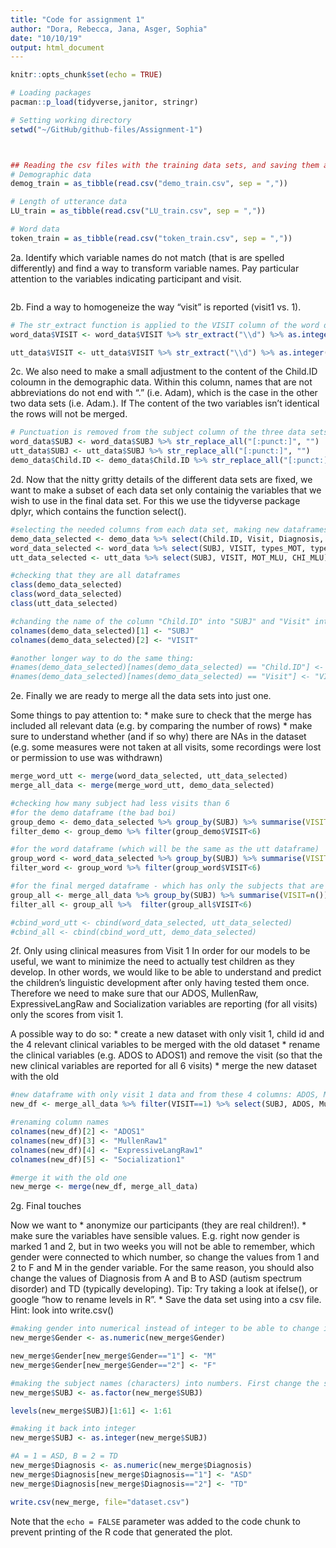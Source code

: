 ```yaml
---
title: "Code for assignment 1"
author: "Dora, Rebecca, Jana, Asger, Sophia"
date: "10/10/19"
output: html_document
---
```


```r
knitr::opts_chunk$set(echo = TRUE)

# Loading packages
pacman::p_load(tidyverse,janitor, stringr)

# Setting working directory
setwd("~/GitHub/github-files/Assignment-1")



## Reading the csv files with the training data sets, and saving them as tibbles
# Demographic data
demog_train = as_tibble(read.csv("demo_train.csv", sep = ","))

# Length of utterance data
LU_train = as_tibble(read.csv("LU_train.csv", sep = ","))

# Word data
token_train = as_tibble(read.csv("token_train.csv", sep = ","))
```



2a. Identify which variable names do not match (that is are spelled differently) and find a way to transform variable names.
Pay particular attention to the variables indicating participant and visit.

```r



```


2b. Find a way to homogeneize the way "visit" is reported (visit1 vs. 1).

```r
# The str_extract function is applied to the VISIT column of the word data and utterance data, in order to extract the number of visit. Those are then made into integers
word_data$VISIT <- word_data$VISIT %>% str_extract("\\d") %>% as.integer()

utt_data$VISIT <- utt_data$VISIT %>% str_extract("\\d") %>% as.integer()


```


2c. We also need to make a small adjustment to the content of the Child.ID coloumn in the demographic data. Within this column, names that are not abbreviations do not end with "." (i.e. Adam), which is the case in the other two data sets (i.e. Adam.). If The content of the two variables isn't identical the rows will not be merged.

```r
# Punctuation is removed from the subject column of the three data sets
word_data$SUBJ <- word_data$SUBJ %>% str_replace_all("[:punct:]", "")
utt_data$SUBJ <- utt_data$SUBJ %>% str_replace_all("[:punct:]", "")
demo_data$Child.ID <- demo_data$Child.ID %>% str_replace_all("[:punct:]", "")
```


2d. Now that the nitty gritty details of the different data sets are fixed, we want to make a subset of each data set only containig the variables that we wish to use in the final data set.
For this we use the tidyverse package dplyr, which contains the function select(). 

```r
#selecting the needed columns from each data set, making new dataframes with just these columns
demo_data_selected <- demo_data %>% select(Child.ID, Visit, Diagnosis, Ethnicity, Gender, Age, ADOS, MullenRaw, ExpressiveLangRaw, Socialization)
word_data_selected <- word_data %>% select(SUBJ, VISIT, types_MOT, types_CHI, tokens_MOT, tokens_CHI)
utt_data_selected <- utt_data %>% select(SUBJ, VISIT, MOT_MLU, CHI_MLU)

#checking that they are all dataframes
class(demo_data_selected)
class(word_data_selected)
class(utt_data_selected)

#chanding the name of the column "Child.ID" into "SUBJ" and "Visit" into "VISIT"
colnames(demo_data_selected)[1] <- "SUBJ"
colnames(demo_data_selected)[2] <- "VISIT"

#another longer way to do the same thing:
#names(demo_data_selected)[names(demo_data_selected) == "Child.ID"] <- "SUBJ"
#names(demo_data_selected)[names(demo_data_selected) == "Visit"] <- "VISIT"
```

2e. Finally we are ready to merge all the data sets into just one. 

Some things to pay attention to:
* make sure to check that the merge has included all relevant data (e.g. by comparing the number of rows)
* make sure to understand whether (and if so why) there are NAs in the dataset (e.g. some measures were not taken at all visits, some recordings were lost or permission to use was withdrawn)

```r
merge_word_utt <- merge(word_data_selected, utt_data_selected)
merge_all_data <- merge(merge_word_utt, demo_data_selected)

#checking how many subject had less visits than 6
#for the demo dataframe (the bad boi)
group_demo <- demo_data_selected %>% group_by(SUBJ) %>% summarise(VISIT=n())
filter_demo <- group_demo %>% filter(group_demo$VISIT<6)

#for the word dataframe (which will be the same as the utt dataframe)
group_word <- word_data_selected %>% group_by(SUBJ) %>% summarise(VISIT=n())
filter_word <- group_word %>% filter(group_word$VISIT<6)

#for the final merged dataframe - which has only the subjects that are the same for all three dataframes
group_all <- merge_all_data %>% group_by(SUBJ) %>% summarise(VISIT=n())
filter_all <- group_all %>%  filter(group_all$VISIT<6)

#cbind_word_utt <- cbind(word_data_selected, utt_data_selected)
#cbind_all <- cbind(cbind_word_utt, demo_data_selected)

```


2f. Only using clinical measures from Visit 1
In order for our models to be useful, we want to minimize the need to actually test children as they develop. In other words, we would like to be able to understand and predict the children's linguistic development after only having tested them once. Therefore we need to make sure that our ADOS, MullenRaw, ExpressiveLangRaw and Socialization variables are reporting (for all visits) only the scores from visit 1.

A possible way to do so:
* create a new dataset with only visit 1, child id and the 4 relevant clinical variables to be merged with the old dataset
* rename the clinical variables (e.g. ADOS to ADOS1) and remove the visit (so that the new clinical variables are reported for all 6 visits)
* merge the new dataset with the old



```r
#new dataframe with only visit 1 data and from these 4 columns: ADOS, MullenRaw, ExpressiveLangRaw, Socialization (plus subject name)
new_df <- merge_all_data %>% filter(VISIT==1) %>% select(SUBJ, ADOS, MullenRaw, ExpressiveLangRaw, Socialization)

#renaming column names
colnames(new_df)[2] <- "ADOS1"
colnames(new_df)[3] <- "MullenRaw1"
colnames(new_df)[4] <- "ExpressiveLangRaw1"
colnames(new_df)[5] <- "Socialization1"

#merge it with the old one
new_merge <- merge(new_df, merge_all_data)
```

2g. Final touches

Now we want to
* anonymize our participants (they are real children!). 
* make sure the variables have sensible values. E.g. right now gender is marked 1 and 2, but in two weeks you will not be able to remember, which gender were connected to which number, so change the values from 1 and 2 to F and M in the gender variable. For the same reason, you should also change the values of Diagnosis from A and B to ASD (autism spectrum disorder) and TD (typically developing). Tip: Try taking a look at ifelse(), or google "how to rename levels in R".
* Save the data set using into a csv file. Hint: look into write.csv()

```r
#making gender into numerical instead of integer to be able to change it into M and F
new_merge$Gender <- as.numeric(new_merge$Gender)

new_merge$Gender[new_merge$Gender=="1"] <- "M"
new_merge$Gender[new_merge$Gender=="2"] <- "F"

#making the subject names (characters) into numbers. First change the string into factor
new_merge$SUBJ <- as.factor(new_merge$SUBJ)

levels(new_merge$SUBJ)[1:61] <- 1:61

#making it back into integer
new_merge$SUBJ <- as.integer(new_merge$SUBJ)

#A = 1 = ASD, B = 2 = TD
new_merge$Diagnosis <- as.numeric(new_merge$Diagnosis)
new_merge$Diagnosis[new_merge$Diagnosis=="1"] <- "ASD"
new_merge$Diagnosis[new_merge$Diagnosis=="2"] <- "TD"

write.csv(new_merge, file="dataset.csv")
```




Note that the `echo = FALSE` parameter was added to the code chunk to prevent printing of the R code that generated the plot.
